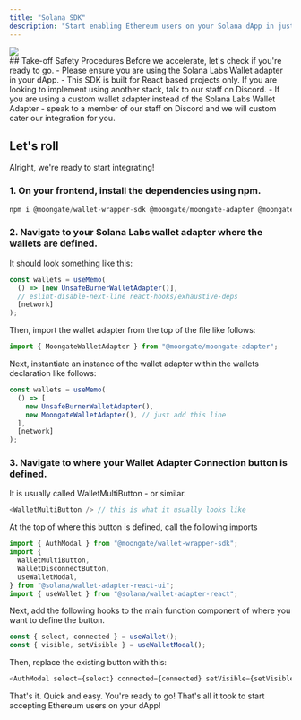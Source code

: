 ```yaml
---
title: "Solana SDK"
description: "Start enabling Ethereum users on your Solana dApp in just a few steps. Let&#39;s get cracking."
---
```


<Frame caption="This is what your user will see once they press the connect wallet button.">
  <img src="/images/chain-select.png" />
</Frame>
<br />
## Take-off Safety Procedures Before we accelerate, let's check if you&#39;re
ready to go. - Please ensure you are using the Solana Labs Wallet adapter in
your dApp. - This SDK is built for React based projects only. If you are looking
to implement using another stack, talk to our staff on Discord. - If you are
using a custom wallet adapter instead of the Solana Labs Wallet Adapter - speak
to a member of our staff on Discord and we will custom cater our integration for
you.

## Let&#39;s roll

Alright, we&#39;re ready to start integrating!

### 1. On your frontend, install the dependencies using npm.

```javascript
npm i @moongate/wallet-wrapper-sdk @moongate/moongate-adapter @moongate/solana-wallet-sdk
```

### 2. Navigate to your Solana Labs wallet adapter where the wallets are defined.

It should look something like this:

```javascript
const wallets = useMemo(
  () => [new UnsafeBurnerWalletAdapter()],
  // eslint-disable-next-line react-hooks/exhaustive-deps
  [network]
);
```

Then, import the wallet adapter from the top of the file like follows:

```javascript
import { MoongateWalletAdapter } from "@moongate/moongate-adapter";
```

Next, instantiate an instance of the wallet adapter within the wallets declaration like follows:

```javascript
const wallets = useMemo(
  () => [
    new UnsafeBurnerWalletAdapter(),
    new MoongateWalletAdapter(), // just add this line
  ],
  [network]
);
```

### 3. Navigate to where your Wallet Adapter Connection button is defined.

It is usually called WalletMultiButton - or similar.

```javascript
<WalletMultiButton /> // this is what it usually looks like
```

At the top of where this button is defined, call the following imports

```javascript
import { AuthModal } from "@moongate/wallet-wrapper-sdk";
import {
  WalletMultiButton,
  WalletDisconnectButton,
  useWalletModal,
} from "@solana/wallet-adapter-react-ui";
import { useWallet } from "@solana/wallet-adapter-react";
```

Next, add the following hooks to the main function component of where you want to define the button.

```javascript
const { select, connected } = useWallet();
const { visible, setVisible } = useWalletModal();
```

Then, replace the existing button with this:

```javascript
<AuthModal select={select} connected={connected} setVisible={setVisible} />
```

That's it. Quick and easy. You're ready to go! That's all it took to start accepting Ethereum users on your dApp!

